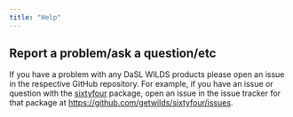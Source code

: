 ```yaml
---
title: "Help"
---
```


## Report a problem/ask a question/etc

If you have a problem with any DaSL WILDS products please open an issue in the respective GitHub repository. For example, if you have an issue or question with the [sixtyfour][] package, open an issue in the issue tracker for that package at <https://github.com/getwilds/sixtyfour/issues>.



[sixtyfour]: https://github.com/getwilds/sixtyfour/

